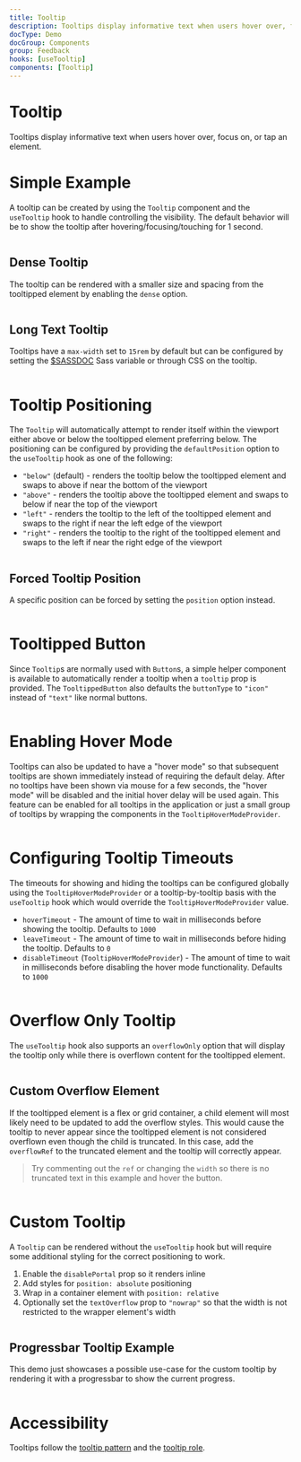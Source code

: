 ```yaml
---
title: Tooltip
description: Tooltips display informative text when users hover over, focus on, or tap an element.
docType: Demo
docGroup: Components
group: Feedback
hooks: [useTooltip]
components: [Tooltip]
---
```


# Tooltip

Tooltips display informative text when users hover over, focus on, or tap an element.

# Simple Example

A tooltip can be created by using the `Tooltip` component and the `useTooltip`
hook to handle controlling the visibility. The default behavior will be to show
the tooltip after hovering/focusing/touching for 1 second.

```demo source="./SimpleTooltipExample.tsx"

```

## Dense Tooltip

The tooltip can be rendered with a smaller size and spacing from the tooltipped
element by enabling the `dense` option.

```demo source="./DenseTooltipExample.tsx"

```

## Long Text Tooltip

Tooltips have a `max-width` set to `15rem` by default but can be configured by
setting the [$SASSDOC](tooltip-max-width) Sass variable or through CSS on the
tooltip.

```demo source="./LongTextTooltipTooltipExample.tsx"

```

# Tooltip Positioning

The `Tooltip` will automatically attempt to render itself within the viewport
either above or below the tooltipped element preferring below. The positioning
can be configured by providing the `defaultPosition` option to the `useTooltip`
hook as one of the following:

- `"below"` (default) - renders the tooltip below the tooltipped element and
  swaps to above if near the bottom of the viewport
- `"above"` - renders the tooltip above the tooltipped element and swaps to
  below if near the top of the viewport
- `"left"` - renders the tooltip to the left of the tooltipped element and swaps
  to the right if near the left edge of the viewport
- `"right"` - renders the tooltip to the right of the tooltipped element and
  swaps to the left if near the right edge of the viewport

```demo source="./TooltipPositioningExample.tsx"

```

## Forced Tooltip Position

A specific position can be forced by setting the `position` option instead.

```demo source="./ForcedTooltipPositionExample.tsx"

```

# Tooltipped Button

Since `Tooltip`s are normally used with `Button`s, a simple helper component is
available to automatically render a tooltip when a `tooltip` prop is provided. The
`TooltippedButton` also defaults the `buttonType` to `"icon"` instead of `"text"`
like normal buttons.

```demo source="./TooltippedButtonExample.tsx"

```

# Enabling Hover Mode

Tooltips can also be updated to have a "hover mode" so that subsequent tooltips
are shown immediately instead of requiring the default delay. After no tooltips
have been shown via mouse for a few seconds, the "hover mode" will be disabled
and the initial hover delay will be used again. This feature can be enabled for
all tooltips in the application or just a small group of tooltips by wrapping
the components in the `TooltipHoverModeProvider`.

```demo source="./EnablingHoverModeExample.tsx"

```

# Configuring Tooltip Timeouts

The timeouts for showing and hiding the tooltips can be configured globally
using the `TooltipHoverModeProvider` or a tooltip-by-tooltip basis with the
`useTooltip` hook which would override the `TooltipHoverModeProvider` value.

- `hoverTimeout` - The amount of time to wait in milliseconds before showing the
  tooltip. Defaults to `1000`
- `leaveTimeout` - The amount of time to wait in milliseconds before hiding the
  tooltip. Defaults to `0`
- `disableTimeout` (`TooltipHoverModeProvider`) - The amount of time to wait in
  milliseconds before disabling the hover mode functionality. Defaults to `1000`

```demo source="./ConfiguringTooltipTimeoutsExample.tsx"

```

# Overflow Only Tooltip

The `useTooltip` hook also supports an `overflowOnly` option that will display
the tooltip only while there is overflown content for the tooltipped element.

```demo source="./OverflowOnlyTooltipExample.tsx"

```

## Custom Overflow Element

If the tooltipped element is a flex or grid container, a child element will most
likely need to be updated to add the overflow styles. This would cause the
tooltip to never appear since the tooltipped element is not considered overflown
even though the child is truncated. In this case, add the `overflowRef` to the
truncated element and the tooltip will correctly appear.

> Try commenting out the `ref` or changing the `width` so there is no truncated
> text in this example and hover the button.

```demo source="./CustomOverflowElementExample.tsx"

```

# Custom Tooltip

A `Tooltip` can be rendered without the `useTooltip` hook but will require some
additional styling for the correct positioning to work.

1. Enable the `disablePortal` prop so it renders inline
2. Add styles for `position: absolute` positioning
3. Wrap in a container element with `position: relative`
4. Optionally set the `textOverflow` prop to `"nowrap"` so that the width is not
   restricted to the wrapper element's width

```demo source="./CustomTooltipExample.tsx"

```

## Progressbar Tooltip Example

This demo just showcases a possible use-case for the custom tooltip by rendering
it with a progressbar to show the current progress.

```demo source="./ProgressbarTooltipExample.tsx"

```

# Accessibility

Tooltips follow the [tooltip pattern](https://www.w3.org/WAI/ARIA/apg/patterns/tooltip/)
and the [tooltip role](https://w3c.github.io/aria/#tooltip).
